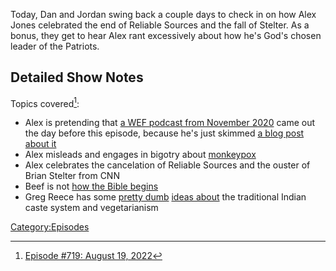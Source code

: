 {{DEFAULTSORT:
    #_EPISODE_0719:August 19, 2022
}}{{Episode
    | title           = August 19, 2022
    | caption         = [https://knowledgefight.libsyn.com/719-august-19-2022 Listen to this episode on Libsyn]
    | episodeNumber   = 719
    | length          = 01:52:44
    | airDate         = August 29, 2022
    | coverageDate    = August 19, 2022
    | appearance      = [[Brian Stelter]], [[Sam Harris]], [[Greg Reese]], [[Glenn Beck]], [[Glenn Greenwald]], [[Tucker Carlson]], [[George Washington]]
    | previousEpisode = [[718: August 21-22, 2022]]
}}

{{Stub}}

Today, Dan and Jordan swing back a couple days to check in on how Alex Jones celebrated the end of Reliable Sources and the fall of Stelter.  As a bonus, they get to hear Alex rant excessively about how he's God's chosen leader of the Patriots.

==Detailed Show Notes==

Topics covered<ref>[https://knowledgefight.com/research/2022/8/28/episode-719-august-19-2022 Episode #719: August 19, 2022]</ref>:

*Alex is pretending that [https://www.weforum.org/agenda/2020/11/misinformation-infodemic-world-vs-virus-podcast/ a WEF podcast from November 2020] came out the day before this episode, because he's just skimmed [https://newspunch.com/wef-announce-recruitment-of-information-warriors-to-control-the-narrative-on-social-media/ a blog post about it]
*Alex misleads and engages in bigotry about [https://www.cnbc.com/2022/08/04/cdc-estimates-1point7-million-gay-and-bisexual-men-face-highest-risk-from-monkeypox-.html monkeypox]
*Alex celebrates the cancelation of Reliable Sources and the ouster of Brian Stelter from CNN
*Beef is not [https://www.biblegateway.com/passage/?search=Genesis%201&version=NIV how the Bible begins]
*Greg Reece has some [https://scroll.in/article/833178/vegetarianism-in-india-has-more-to-do-with-caste-hierarchy-than-love-for-animals pretty dumb] [https://www.wupr.org/2021/12/07/caste-class-and-vegetarianism-in-india/ ideas about] the traditional Indian caste system and vegetarianism

[[Category:Episodes]]